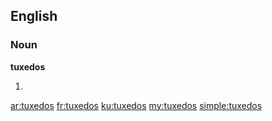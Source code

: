 ==English==

===Noun===
'''tuxedos'''

# {{plural of|tuxedo}}

[[ar:tuxedos]]
[[fr:tuxedos]]
[[ku:tuxedos]]
[[my:tuxedos]]
[[simple:tuxedos]]